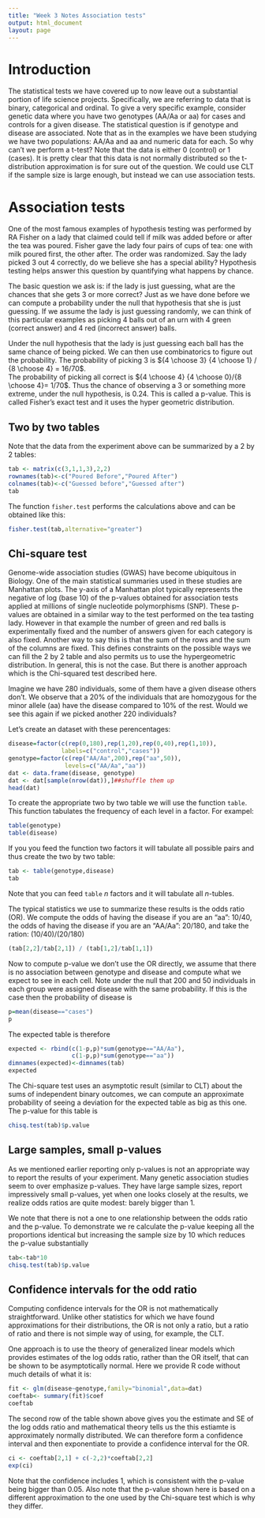 ```yaml
---
title: "Week 3 Notes Association tests"
output: html_document
layout: page
---
```


# Introduction

The statistical tests we have covered up to now leave out a substantial portion of life science projects. Specifically, we are referring to data that is binary, categorical and ordinal. To give a very specific example, consider genetic data where you have two genotypes (AA/Aa or aa) for cases and controls for a given disease. The statistical question is if genotype and disease are associated. Note that as in the examples we have been studying we have two populations: AA/Aa and aa and  numeric data for each. So why can't we perform a t-test? Note that the data is either 0 (control) or 1 (cases). It is pretty clear that this data is not normally distributed so the t-distribution approximation is for sure out of the question. We could use CLT if the sample size is large enough, but instead we can use association tests.

# Association tests

One of the most famous examples of hypothesis testing was performed by RA Fisher on a lady that claimed could tell if milk was added before or after the tea was poured. Fisher gave the lady four pairs of cups of tea: one with milk poured first, the other after. The order was randomized. Say the lady picked 3 out 4 correctly, do we believe she has a special ability? Hypothesis testing helps answer this question by quantifying what happens by chance.

The basic question we ask is: if the lady is just guessing, what are the chances that she gets 3 or more correct? Just as we have done before we can compute a probability under the null that hypothesis that she is just guessing. If we assume the lady is just guessing randomly, we can think of this particular examples as picking 4 balls out of an urn with 4 green (correct answer) and 4 red (incorrect answer) balls. 

Under the null hypothesis that the lady is just guessing each ball has the same chance of being picked. We can then use combinatorics to figure out the probability. The probability of picking 3 is 
${4 \choose 3} {4 \choose 1} / {8 \choose 4} = 16/70$.  
The probability of picking all correct is
${4 \choose 4} {4 \choose 0}/{8 \choose 4}= 1/70$. Thus the chance of observing a 3 or something more extreme, under the null hypothesis, is 0.24. This is called a p-value. This is called Fisher's exact test and it uses the hyper geometric distribution.

## Two by two tables

Note that the data from the experiment above can be summarized by a 2 by 2 tables:
```r
tab <- matrix(c(3,1,1,3),2,2)
rownames(tab)<-c("Poured Before","Poured After")
colnames(tab)<-c("Guessed before","Guessed after")
tab
```
The function `fisher.test` performs the calculations above and can be obtained like this:

```r
fisher.test(tab,alternative="greater")
```
## Chi-square test

Genome-wide association studies (GWAS) have become ubiquitous in Biology. One of the main statistical summaries used in these studies are Manhattan plots. The y-axis of a Manhattan plot typically represents the negative of log (base 10) of the p-values obtained for association tests applied at millions of single nucleotide polymorphisms (SNP). These p-values are obtained in a similar way to the test performed on the tea tasting lady. However in that example the number of green and red balls is experimentally fixed and the number of answers given for each category is also fixed. Another way to say this is that the sum of the rows and the sum of the columns are fixed. This defines constraints on the possible ways we can fill the 2 by 2 table and also permits us to use the hypergeometric distribution. In general, this is not the case. But there is another approach which is the Chi-squared test described here.

Imagine we have 280 individuals, some of them have a given disease others don't. We observe that a 20% of the individuals that are homozygous for the minor allele (aa) have the disease compared to 10% of the rest. Would we see this again if we picked another 220 individuals?

Let's create an dataset with these perencentages:
```r
disease=factor(c(rep(0,180),rep(1,20),rep(0,40),rep(1,10)),
               labels=c("control","cases"))
genotype=factor(c(rep("AA/Aa",200),rep("aa",50)),
                levels=c("AA/Aa","aa"))
dat <- data.frame(disease, genotype)
dat <- dat[sample(nrow(dat)),]##shuffle them up
head(dat)
```

To create the appropriate two by two table we will use the function `table`. This function tabulates the frequency of each level in a factor. For exampel:

```r
table(genotype)
table(disease)
```

If you you feed the function two factors it will tabulate all possible pairs and thus create the two by two table:

```r
tab <- table(genotype,disease)
tab
```

Note that you can feed `table` $n$ factors and it will tabulate all $n$-tubles.

The typical statistics we use to summarize these results is the odds ratio (OR). We compute the odds of having the disease if you are an "aa": 10/40, the odds of having the disease if you are an "AA/Aa": 20/180, and take the ration: $(10/40) / (20/180)$ 
```r
(tab[2,2]/tab[2,1]) / (tab[1,2]/tab[1,1])
```

Now to compute p-value we don't use the OR directly, we assume that there is no association between genotype and disease and compute what we expect to see in each cell. Note under the null that 200 and 50 individuals in each group were assigned disease with the same probability. If this is the case then the probability of disease is
```r
p=mean(disease=="cases")
p
```
The expected table is therefore
```r
expected <- rbind(c(1-p,p)*sum(genotype=="AA/Aa"),
                  c(1-p,p)*sum(genotype=="aa"))
dimnames(expected)<-dimnames(tab)
expected
```

The Chi-square test uses an asymptotic result (similar to CLT) about the sums of independent binary outcomes, we can compute an approximate probability of seeing a deviation for the expected table as big as this one. The p-value for this table is 
```r
chisq.test(tab)$p.value
```

## Large samples, small p-values

As we mentioned earlier reporting only p-values is not an appropriate way to report the results of your experiment. Many genetic association studies seem to over emphasize p-values. They have large sample sizes, report impressively small p-values, yet when one looks closely at the results, we realize odds ratios are quite modest: barely bigger than 1.

We note that there is not a one to one relationship between the odds ratio and the p-value. To demonstrate we re calculate the p-value keeping all the proportions identical but increasing the sample size by 10 which reduces the p-value substantially
```r
tab<-tab*10
chisq.test(tab)$p.value
```

## Confidence intervals for the odd ratio

Computing confidence intervals for the OR is not mathematically straightforward. Unlike other statistics for which we have found approximations for their distributions, the OR is not only a ratio, but a ratio of ratio and there is not simple way of using, for example, the CLT.
 
 One approach is to use the theory of generalized linear models which provides estimates of the log odds ratio, rather than the OR itself, that can be shown to be asymptotically normal. Here we provide R code without much details of what it is:
  
```r
fit <- glm(disease~genotype,family="binomial",data=dat)
coeftab<- summary(fit)$coef
coeftab
```

The second row of the table shown above gives you the estimate and SE of the log odds ratio and mathematical theory tells us the this estiamte is approximately normally distributed. We can therefore form a confidence interval and then exponentiate to provide a confidence interval for the OR.

```r
ci <- coeftab[2,1] + c(-2,2)*coeftab[2,2]
exp(ci)
```

Note that the confidence includes 1, which is consistent with the p-value being bigger than 0.05. Also note that the p-value shown here is based on a different approximation to the one used by the Chi-square test which is why they differ.

